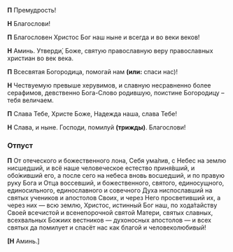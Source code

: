 **П** Премудрость!

**Н** Благослови!

**П** Благословен Христос Бог наш ныне и всегда и во веки веков!

**Н** Аминь. Утверди́, Боже, святую православную веру православных христиан во век века.

**П** Всесвятая Богородица, помогай нам **(или:** спаси нас<R>)</R>!

**Н** Чествуемую превыше херувимов, и славную несравненно более серафимов, девственно Бога-Слово родившую, поистине Богородицу – тебя величаем.

**П** Слава Тебе, Христе Боже, Надежда наша, слава Тебе!

**Н** Слава, и ныне. Господи, помилуй **(трижды)**. Благослови!

### Отпуст

**П** От отеческого и божественного лона, Себя ума́лив, с Небес на землю нисшедший, и всё наше человеческое естество приня́вший, и обо́живший его, а после сего на небеса вновь восшедший, и по правую руку Бога и Отца воссевший, и божественного, святого, единосущного, единосильного, единославного и совечного Духа ниспославший на святых учеников и апостолов Своих, и через Него просветивший их, а через них — всю землю, Христос, истинный Бог наш, по хода́тайству Своей всечистой и всенепорочной святой Матери, святых славных, всехвальных Божиих вестников — духоносных апостолов — и всех святых да помилует и спасёт нас как благой и человеколюбивый!

**[Н** Аминь.<R>]</R>
